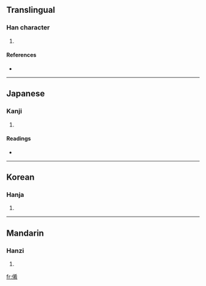==Translingual==

===Han character===
{{Han char|rn=9|rad=人|as=08|sn=10|four=|canj=人大大月 (OKKB), X人大大月 (XOKKB)}}

# {{defn|Han}}

====References====
* {{Han ref|kx=0107.070|dkj=00749|dj=0227.170|hdz=10181.020|uh=5004|ud=20484}}

----

==Japanese==

===Kanji===
{{ja-kanji|grade=|rs=人08}}

# {{defn|Japanese}}

====Readings====
* {{ja-readings|on=[[こう]] (kō), [[ぎょう]] (gyō), [[かい]] (kai), [[え]] (e)|kun=[[もとる]] (motoru), [[そこなう]] (sokonau)}}

----

==Korean==

===Hanja===
{{ko-hanja|hangeul=효|rv=hyo|mr=hyo}}

# {{defn|Korean}}

----

==Mandarin==

===Hanzi===
{{cmn-hanzi|pin=[[liǎng]] ([[liang3]]), [[yáo]] ([[yao2]])|wg=liang<sup>3</sup>, yao<sup>2</sup>}}

# {{defn|Mandarin}}

[[fr:倄]]
